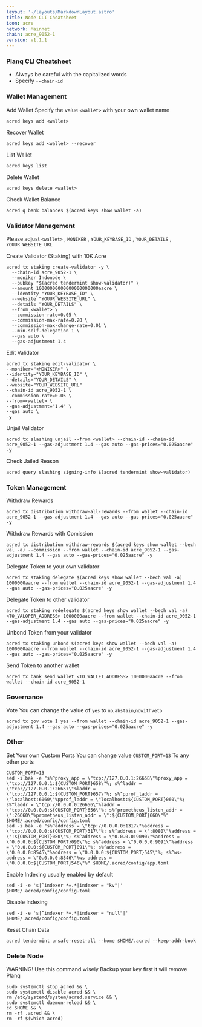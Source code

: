 ```yaml
---
layout: '~/layouts/MarkdownLayout.astro'
title: Node CLI Cheatsheet
icon: acre
network: Mainnet
chain: acre_9052-1
version: v1.1.1
---
```


### Planq CLI Cheatsheet

- Always be careful with the capitalized words
- Specify `--chain-id`

### Wallet Management

Add Wallet
Specify the value `<wallet>` with your own wallet name

```
acred keys add <wallet>
```

Recover Wallet
```
acred keys add <wallet> --recover
```

List Wallet
```
acred keys list
```

Delete Wallet
```
acred keys delete <wallet>
```

Check Wallet Balance
```
acred q bank balances $(acred keys show wallet -a)
```

### Validator Management

Please adjust `<wallet>` , `MONIKER` , `YOUR_KEYBASE_ID` , `YOUR_DETAILS` , `YOUUR_WEBSITE_URL`

Create Validator (Staking) with 10K Acre
```
acred tx staking create-validator -y \
  --chain-id acre_9052-1 \
  --moniker Indonode \
  --pubkey "$(acred tendermint show-validator)" \
  --amount 10000000000000000000000aacre \
  --identity "YOUR_KEYBASE_ID" \
  --website "YOUUR_WEBSITE_URL" \
  --details "YOUR_DETAILS" \
  --from <wallet> \
  --commission-rate=0.05 \
  --commission-max-rate=0.20 \
  --commission-max-change-rate=0.01 \
  --min-self-delegation 1 \
  --gas auto \
  --gas-adjustment 1.4
```

Edit Validator
```
acred tx staking edit-validator \
--moniker="<MONIKER>" \
--identity="YOUR_KEYBASE_ID" \
--details="YOUR_DETAILS" \
--website="YOUR_WEBSITE_URL"
--chain-id acre_9052-1 \
--commission-rate=0.05 \
--from=<wallet> \
--gas-adjustment="1.4" \
--gas auto \
-y
```


Unjail Validator
```
acred tx slashing unjail --from <wallet> --chain-id --chain-id acre_9052-1 --gas-adjustment 1.4 --gas auto --gas-prices="0.025aacre" -y
```

Check Jailed Reason
```
acred query slashing signing-info $(acred tendermint show-validator)
```

### Token Management

Withdraw Rewards
```
acred tx distribution withdraw-all-rewards --from wallet --chain-id acre_9052-1 --gas-adjustment 1.4 --gas auto --gas-prices="0.025aacre" -y
```

Withdraw Rewards with Comission
```
acred tx distribution withdraw-rewards $(acred keys show wallet --bech val -a) --commission --from wallet --chain-id acre_9052-1 --gas-adjustment 1.4 --gas auto --gas-prices="0.025aacre" -y
```

Delegate Token to your own validator
```
acred tx staking delegate $(acred keys show wallet --bech val -a) 1000000aacre --from wallet --chain-id acre_9052-1 --gas-adjustment 1.4 --gas auto --gas-prices="0.025aacre" -y
```

Delegate Token to other validator
```
acred tx staking redelegate $(acred keys show wallet --bech val -a) <TO_VALOPER_ADDRESS> 1000000aacre --from wallet --chain-id acre_9052-1 --gas-adjustment 1.4 --gas auto --gas-prices="0.025aacre" -y
```

Unbond Token from your validator
```
acred tx staking unbond $(acred keys show wallet --bech val -a) 1000000aacre --from wallet --chain-id acre_9052-1 --gas-adjustment 1.4 --gas auto --gas-prices="0.025aacre" -y
```

Send Token to another wallet
```
acred tx bank send wallet <TO_WALLET_ADDRESS> 1000000aacre --from wallet --chain-id acre_9052-1
```

### Governance 

Vote
You can change the value of `yes` to `no`,`abstain`,`nowithveto`

```
acred tx gov vote 1 yes --from wallet --chain-id acre_9052-1 --gas-adjustment 1.4 --gas auto --gas-prices="0.025aacre" -y
```

### Other

Set Your own Custom Ports
You can change value `CUSTOM_PORT=13` To any other ports
```
CUSTOM_PORT=13
sed -i.bak -e "s%^proxy_app = \"tcp://127.0.0.1:26658\"%proxy_app = \"tcp://127.0.0.1:${CUSTOM_PORT}658\"%; s%^laddr = \"tcp://127.0.0.1:26657\"%laddr = \"tcp://127.0.0.1:${CUSTOM_PORT}657\"%; s%^pprof_laddr = \"localhost:6060\"%pprof_laddr = \"localhost:${CUSTOM_PORT}060\"%; s%^laddr = \"tcp://0.0.0.0:26656\"%laddr = \"tcp://0.0.0.0:${CUSTOM_PORT}656\"%; s%^prometheus_listen_addr = \":26660\"%prometheus_listen_addr = \":${CUSTOM_PORT}660\"%" $HOME/.acred/config/config.toml
sed -i.bak -e "s%^address = \"tcp://0.0.0.0:1317\"%address = \"tcp://0.0.0.0:${CUSTOM_PORT}317\"%; s%^address = \":8080\"%address = \":${CUSTOM_PORT}080\"%; s%^address = \"0.0.0.0:9090\"%address = \"0.0.0.0:${CUSTOM_PORT}090\"%; s%^address = \"0.0.0.0:9091\"%address = \"0.0.0.0:${CUSTOM_PORT}091\"%; s%^address = \"0.0.0.0:8545\"%address = \"0.0.0.0:${CUSTOM_PORT}545\"%; s%^ws-address = \"0.0.0.0:8546\"%ws-address = \"0.0.0.0:${CUSTOM_PORT}546\"%" $HOME/.acred/config/app.toml
```

Enable Indexing usually enabled by default
```
sed -i -e 's|^indexer *=.*|indexer = "kv"|' $HOME/.acred/config/config.toml
```

Disable Indexing
```
sed -i -e 's|^indexer *=.*|indexer = "null"|' $HOME/.acred/config/config.toml
```

Reset Chain Data
```
acred tendermint unsafe-reset-all --home $HOME/.acred --keep-addr-book
```

### Delete Node

WARNING! Use this command wisely 
Backup your key first it will remove Planq

```
sudo systemctl stop acred && \
sudo systemctl disable acred && \
rm /etc/systemd/system/acred.service && \
sudo systemctl daemon-reload && \
cd $HOME && \
rm -rf .acred && \
rm -rf $(which acred)
```
